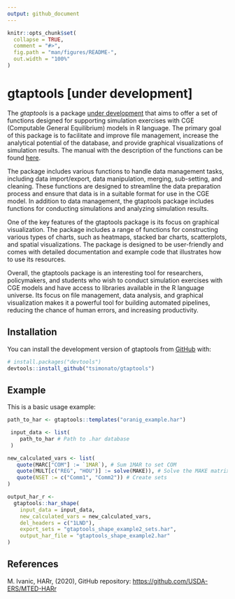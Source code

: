 ```yaml
---
output: github_document
---
```


<!-- README.md is generated from README.Rmd. Please edit that file -->

```r
knitr::opts_chunk$set(
  collapse = TRUE,
  comment = "#>",
  fig.path = "man/figures/README-",
  out.width = "100%"
)
```

# gtaptools [under development]

<!-- badges: start -->

<!-- badges: end -->

The *gtaptools* is a package [under development]{.underline} that aims to offer a set of functions designed for supporting simulation exercises with CGE (Computable General Equilibrium) models in R language. The primary goal of this package is to facilitate and improve file management, increase the analytical potential of the database, and provide graphical visualizations of simulation results. The manual with the description of the functions can be found [here](https://github.com/tsimonato/gtaptools/tree/master/docs/manual).

The package includes various functions to handle data management tasks, including data import/export, data manipulation, merging, sub-setting, and cleaning. These functions are designed to streamline the data preparation process and ensure that data is in a suitable format for use in the CGE model. In addition to data management, the gtaptools package includes functions for conducting simulations and analyzing simulation results.

One of the key features of the gtaptools package is its focus on graphical visualization. The package includes a range of functions for constructing various types of charts, such as heatmaps, stacked bar charts, scatterplots, and spatial visualizations. The package is designed to be user-friendly and comes with detailed documentation and example code that illustrates how to use its resources.

Overall, the gtaptools package is an interesting tool for researchers, policymakers, and students who wish to conduct simulation exercises with CGE models and have access to libraries available in the R language universe. Its focus on file management, data analysis, and graphical visualization makes it a powerful tool for building automated pipelines, reducing the chance of human errors, and increasing productivity.

## Installation

You can install the development version of gtaptools from [GitHub](https://github.com/) with:

``` r
# install.packages("devtools")
devtools::install_github("tsimonato/gtaptools")
```

## Example

This is a basic usage example:

```r

path_to_har <- gtaptools::templates("oranig_example.har")

 input_data <- list(
    path_to_har # Path to .har database
 )

new_calculated_vars <- list(
   quote(MARC["COM"] := `1MAR`), # Sum 1MAR to set COM
   quote(MULT[c("REG", "HOU")] := solve(MAKE)), # Solve the MAKE matrix
   quote(NSET := c("Comm1", "Comm2")) # Create sets
)

output_har_r <- 
  gtaptools::har_shape(
    input_data = input_data,
    new_calculated_vars = new_calculated_vars, 
    del_headers = c("1LND"),
    export_sets = "gtaptools_shape_example2_sets.har", 
    output_har_file = "gtaptools_shape_example2.har"
)

```

## References

M. Ivanic, HARr, (2020), GitHub repository: <https://github.com/USDA-ERS/MTED-HARr>
